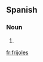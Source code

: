 ==Spanish==

===Noun===
{{infl|es|noun form|g={{m|p}}}}

# {{plural of|[[frijol]]|nocat=1|lang=es}}

[[fr:frijoles]]